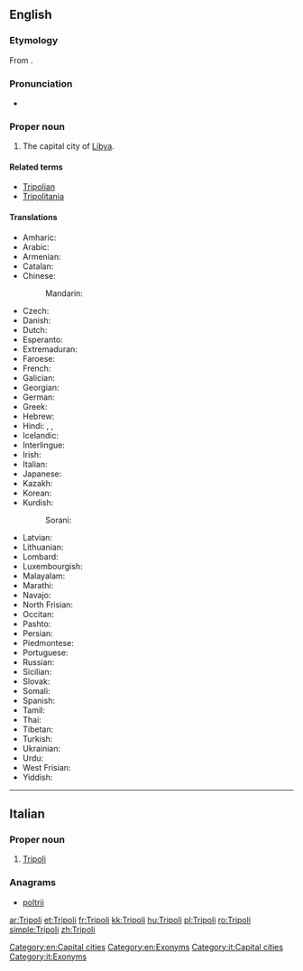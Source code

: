 {{also|tripoli}}
==English==
{{wikipedia}}

===Etymology===
From {{etyl|la|en}} {{term|Tripolis|lang=la}}.

===Pronunciation===
* {{IPA|/ˈtrɪpəli/}}

===Proper noun===
{{en-proper noun}}

# The capital city of [[Libya]].

====Related terms====
* [[Tripolian]]
* [[Tripolitania]]

====Translations====
{{trans-top|capital of Libya}}
* Amharic: {{t-|am|ትሪፖሊ|sc=Ethi}}
* Arabic: {{t-|ar|طرابلس|m|tr=Taraabulus}}
* Armenian: {{t-|hy|Տրիպոլի|tr=Tripoli|sc=Armn}}
* Catalan: {{t-|ca|Trípoli}}
* Chinese:
*: Mandarin: {{t|cmn|的黎波里|tr=Dīlíbōlǐ|sc=Hani}}
* Czech: {{t-|cs|Tripolis}}
* Danish: {{t-|da|Tripoli}}
* Dutch: {{t-|nl|Tripoli|n}}
* Esperanto: {{t-|eo|Tripolo}}
* Extremaduran: {{tø|ext|Trípoli}}
* Faroese: {{t-|fo|Tripolis}}
* French: {{t+|fr|Tripoli}}
* Galician: {{t+|gl|Trípoli}}
* Georgian: {{t-|ka|ტრიპოლი|tr=tripoli|sc=Geor}}
* German: {{t+|de|Tripolis}}
* Greek: {{t+|el|Τρίπολη|tr=Trípoli|sc=Grek}}
* Hebrew: {{t-|he|טריפולי|sc=Hebr}}
* Hindi: {{t-|hi|त्रिपोली|f|tr=tripolī|sc=Deva}}, {{t-|hi|ताराबूलस|tr=tārābūlas|sc=Deva}}, {{t-|hi|तराबुलुस|tr=tarābulus|sc=Deva}}
* Icelandic: {{t-|is|Trípólí}}
* Interlingue: {{t-|ie|Tripolis}}
* Irish: {{t-|ga|Tripilí|f}}
* Italian: {{t-|it|Tripoli|f}}
* Japanese: {{t-|ja|トリポリ|tr=Toripori}}
* Kazakh: {{t|kk|Триполи|sc=Cyrl}}
* Korean: {{t-|ko|트리폴리|tr=Teuripolli|sc=Kore}}
* Kurdish: {{t-|ku|Trablûs|sc=ku-Arab}}
*: Sorani: {{tø|ckb|تەرابلوس|sc=ku-Arab}}
{{trans-mid}}
* Latvian: {{t-|lv|Tripole}}
* Lithuanian: {{t-|lt|Tripolis}}
* Lombard: {{tø|lmo|Tripul}}
* Luxembourgish: {{t-|lb|Tripolis}}
* Malayalam: {{t-|ml|ട്രിപ്പോളി|sc=Mlym|tr=ṭrippēāḷi}}
* Marathi: {{t-|mr|त्रिपोली|sc=Deva|tr=tripōlī}}
* Navajo: {{tø|nv|Twípoli}}
* North Frisian: {{tø|frr|Tripolis}}
* Occitan: {{t+|oc|Trípol}}
* Pashto: {{t-|ps|ترابلس|sc=ps-Arab}}
* Persian: {{t-|fa|طرابلس|tr=Tarâbolos|sc=fa-Arab}}
* Piedmontese: {{tø|pms|Trìpoli}}
* Portuguese: {{t+|pt|Trípoli}}
* Russian: {{t-|ru|Триполи|m|tr=Trípoli}}
* Sicilian: {{t-|scn|Trìpuli}}
* Slovak: {{t-|sk|Tripolis}}
* Somali: {{t-|so|Triboli}}
* Spanish: {{t+|es|Trípoli}}
* Tamil: {{t-|ta|திரிப்பொலி|tr=tirippōli|sc=Taml}}
* Thai: {{t-|th|ตริโปลี|tr=tripohlii|sc=Thai}}
* Tibetan: {{t-|bo|ཐི་རི་ཕོ་ལི|sc=Tibt|tr=thi ri pho li}}
* Turkish: {{t-|tr|Trablus}}
* Ukrainian: {{t-|uk|Тріполі|m|tr=Trípoli|sc=Cyrl}}
* Urdu: {{t-|ur|طرابلس|tr=tarābulus|sc=ur-Arab}}
* West Frisian: {{t-|fy|Tripoly}}
* Yiddish: {{t-|yi|טריפאלי|tr=tripoli|sc=Hebr}}
{{trans-bottom}}

[[Category:en:Capital cities]]
[[Category:en:Exonyms]]

----

==Italian==

===Proper noun===
{{it-proper noun|g=f}}

# [[#English|Tripoli]]

===Anagrams===
* [[poltrii#Italian|poltrii]]

[[Category:it:Capital cities]]
[[Category:it:Exonyms]]

[[ar:Tripoli]]
[[et:Tripoli]]
[[fr:Tripoli]]
[[kk:Tripoli]]
[[hu:Tripoli]]
[[pl:Tripoli]]
[[ro:Tripoli]]
[[simple:Tripoli]]
[[zh:Tripoli]]